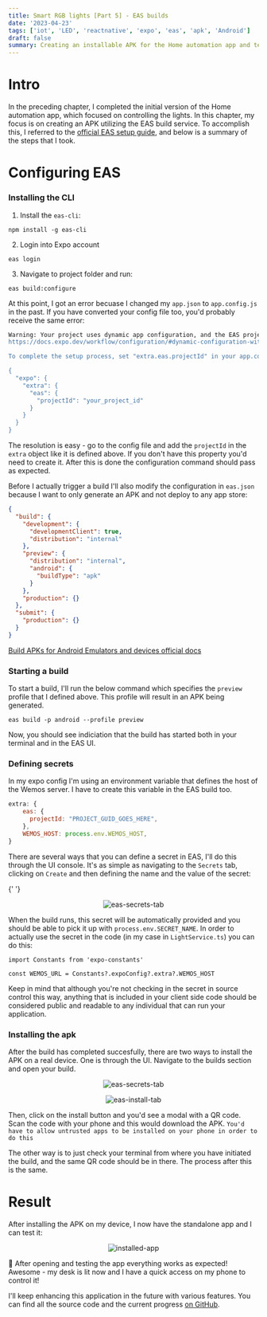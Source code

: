 ```yaml
---
title: Smart RGB lights [Part 5] - EAS builds
date: '2023-04-23'
tags: ['iot', 'LED', 'reactnative', 'expo', 'eas', 'apk', 'Android']
draft: false
summary: Creating an installable APK for the Home automation app and testing it on real Android device
---
```


# Intro

In the preceding chapter, I completed the initial version of the Home automation app, which focused on controlling the lights. In this chapter, my focus is on creating an APK utilizing the EAS build service. To accomplish this, I referred to the [official EAS setup guide](https://docs.expo.dev/build/setup/), and below is a summary of the steps that I took.

# Configuring EAS

### Installing the CLI

1. Install the `eas-cli`:

```shell
npm install -g eas-cli
```

2. Login into Expo account

```shell
eas login
```

3. Navigate to project folder and run:

```shell
eas build:configure
```

At this point, I got an error becuase I changed my `app.json` to `app.config.js` in the past. If you have converted your config file too, you'd probably receive the same error:

```bash
Warning: Your project uses dynamic app configuration, and the EAS project ID can't automatically be added to it.
https://docs.expo.dev/workflow/configuration/#dynamic-configuration-with-appconfigjs

To complete the setup process, set "extra.eas.projectId" in your app.config.js:

{
  "expo": {
    "extra": {
      "eas": {
        "projectId": "your_project_id"
      }
    }
  }
}
```

The resolution is easy - go to the config file and add the `projectId` in the `extra` object like it is defined above. If you don't have this property you'd need to create it. After this is done the configuration command should pass as expected.

Before I actually trigger a build I'll also modify the configuration in `eas.json` because I want to only generate an APK and not deploy to any app store:

```json
{
  "build": {
    "development": {
      "developmentClient": true,
      "distribution": "internal"
    },
    "preview": {
      "distribution": "internal",
      "android": {
        "buildType": "apk"
      }
    },
    "production": {}
  },
  "submit": {
    "production": {}
  }
}
```

[Build APKs for Android Emulators and devices official docs
](https://docs.expo.dev/build-reference/apk/)

### Starting a build

To start a build, I'll run the below command which specifies the `preview` profile that I defined above. This profile will result in an APK being generated.

```shell
eas build -p android --profile preview
```

Now, you should see indiciation that the build has started both in your terminal and in the EAS UI.

### Defining secrets

In my expo config I'm using an environment variable that defines the host of the Wemos server. I have to create this variable in the EAS build too.

```js
extra: {
    eas: {
      projectId: "PROJECT_GUID_GOES_HERE",
    },
    WEMOS_HOST: process.env.WEMOS_HOST,
}
```

There are several ways that you can define a secret in EAS, I'll do this through the UI console. It's as simple as navigating to the `Secrets` tab, clicking on `Create` and then defining the name and the value of the secret:

{' '}

<p
  align="center"
  style={{
    display: 'flex',
    flexDirection: 'column',
    justifyContent: 'center',
    alignItems: 'center',
  }}
>
  <Image alt="eas-secrets-tab" src="/static/images/secrets.png" width={1024} height={128} />
</p>

When the build runs, this secret will be automatically provided and you should be able to pick it up with `process.env.SECRET_NAME`. In order to actually use the secret in the code (in my case in `LightService.ts`) you can do this:

```tsx
import Constants from 'expo-constants'

const WEMOS_URL = Constants?.expoConfig?.extra?.WEMOS_HOST
```

Keep in mind that although you're not checking in the secret in source control this way, anything that is included in your client side code should be considered public and readable to any individual that can run your application.

### Installing the apk

After the build has completed succesfully, there are two ways to install the APK on a real device. One is through the UI. Navigate to the builds section and open your build.

<p
  align="center"
  style={{
    display: 'flex',
    flexDirection: 'column',
    justifyContent: 'center',
    alignItems: 'center',
  }}
>
  <Image alt="eas-secrets-tab" src="/static/images/builds.png" width={1024} height={128} />
</p>

<p
  align="center"
  style={{
    display: 'flex',
    flexDirection: 'column',
    justifyContent: 'center',
    alignItems: 'center',
  }}
>
  <Image alt="eas-install-tab" src="/static/images/install.png" width={1024} height={128} />
</p>

Then, click on the install button and you'd see a modal with a QR code. Scan the code with your phone and this would download the APK. `You'd have to allow untrusted apps to be installed on your phone in order to do this`

The other way is to just check your terminal from where you have initiated the build, and the same QR code should be in there. The process after this is the same.

# Result

After installing the APK on my device, I now have the standalone app and I can test it:

<p
  align="center"
  style={{
    display: 'flex',
    flexDirection: 'column',
    justifyContent: 'center',
    alignItems: 'center',
  }}
>
  <Image alt="installed-app" src="/static/images/app-standalone.jpeg" width={1024} height={128} />
</p>

🎉 After opening and testing the app everything works as expected! Awesome - my desk is lit now and I have a quick access on my phone to control it!

I'll keep enhancing this application in the future with various features. You can find all the source code and the current progress [on GitHub](https://github.com/branimir-kirilov/desk-lights/tree/main/app).
